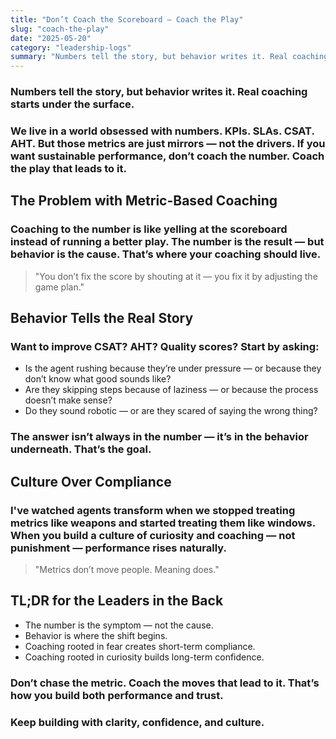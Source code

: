 ```yaml
---
title: "Don’t Coach the Scoreboard — Coach the Play"
slug: "coach-the-play"
date: "2025-05-20"
category: "leadership-logs"
summary: "Numbers tell the story, but behavior writes it. Real coaching starts under the surface."
---
```


<h3 className="italic text-center mb-12">
  Numbers tell the story, but behavior writes it. Real coaching starts under the surface.
</h3>

<h3 className="mb-8">
  We live in a world obsessed with numbers. KPIs. SLAs. CSAT. AHT. But those metrics are just mirrors — not the drivers. If you want sustainable performance, don’t coach the number. Coach the play that leads to it.
</h3>

## The Problem with Metric-Based Coaching

<h3 className="mb-8">
  Coaching to the number is like yelling at the scoreboard instead of running a better play. The number is the result — but behavior is the cause. That’s where your coaching should live.
</h3>

<blockquote className="border-l-4 border-yellow-500 pl-4 italic text-xl mb-8">
  "You don’t fix the score by shouting at it — you fix it by adjusting the game plan."
</blockquote>

## Behavior Tells the Real Story

<h3 className="mb-8">
  Want to improve CSAT? AHT? Quality scores? Start by asking:
</h3>

<ul className="list-disc list-inside mb-8">
  <li>Is the agent rushing because they’re under pressure — or because they don’t know what good sounds like?</li>
  <li>Are they skipping steps because of laziness — or because the process doesn’t make sense?</li>
  <li>Do they sound robotic — or are they scared of saying the wrong thing?</li>
</ul>

<h3 className="mb-8">
  The answer isn’t always in the number — it’s in the behavior underneath. That’s the goal.
</h3>

## Culture Over Compliance

<h3 className="mb-8">
  I've watched agents transform when we stopped treating metrics like weapons and started treating them like windows. When you build a culture of curiosity and coaching — not punishment — performance rises naturally.
</h3>

<blockquote className="border-l-4 border-yellow-500 pl-4 italic text-xl mb-8">
  "Metrics don’t move people. Meaning does."
</blockquote>

## TL;DR for the Leaders in the Back

<ul className="list-disc list-inside mb-8">
  <li>The number is the symptom — not the cause.</li>
  <li>Behavior is where the shift begins.</li>
  <li>Coaching rooted in fear creates short-term compliance.</li>
  <li>Coaching rooted in curiosity builds long-term confidence.</li>
</ul>

<h3 className="font-semibold mt-12">
  Don’t chase the metric. Coach the moves that lead to it. That’s how you build both performance and trust.
</h3>

<h3 className="text-center text-md text-gray-700 mt-16">
  Keep building with clarity, confidence, and culture.
</h3>
